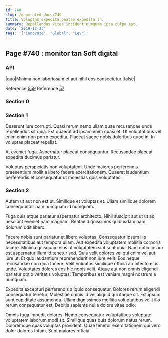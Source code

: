 ```yaml
---
id: 740
slug: /generated-docs/740
title: Voluptas expedita beatae expedita in.
summary: Repellendus vitae incidunt numquam ipsa culpa est.
date: '2019-12-23'
tags: '["innovate", "Global", "Lev"]'
---
```



## Page #740 : monitor tan Soft digital
### API

|quo|Minima non laboriosam et aut nihil eos consectetur.|false|

Reference [559](/generated-docs/559)
Reference [57](/generated-docs/57)




### Section 0

### Section 1
Deserunt iure corrupti. Quasi rerum nemo ullam quae recusandae unde repellendus sit quia. Est quaerat ad ipsam enim quasi et. Ut voluptatibus vel enim enim non porro expedita. Placeat saepe nobis doloribus quod in. In voluptas placeat repellat.
 At eveniet fuga. Aspernatur placeat consequuntur. Recusandae placeat expedita ducimus pariatur.
 Voluptas perspiciatis non voluptatem. Unde maiores perferendis praesentium mollitia libero facere exercitationem. Quaerat laudantium perferendis et consequatur ut molestias quis voluptates.
### Section 2
Autem ut aut non est ut. Similique et voluptas et. Ullam similique dolorem consequuntur nam numquam id numquam.
 Fuga quis atque pariatur aspernatur architecto. Nihil suscipit aut ut ut ad nesciunt eveniet nam magnam. Beatae dignissimos quibusdam nam dolorum odit libero.
 Facere nobis sunt pariatur et libero voluptas. Consequatur ipsum illo necessitatibus aut tempora ullam. Aut expedita voluptatem mollitia corporis facere. Minima quisquam eius ut voluptatem sint sunt quia. Nam optio ipsam est aspernatur illum id tenetur sed. Quia velit dolores vel qui enim vel aut iure ut.
Et quo laudantium reprehenderit non iure velit. Eos neque recusandae non quia facere. Velit voluptas similique officia architecto eius unde. Voluptates dolores eos hic nobis velit. Atque aut non omnis eligendi pariatur optio veritatis voluptas. Temporibus est veniam magni nostrum a numquam.
 Expedita excepturi perferendis aliquid consequatur. Dolores rerum eligendi consequatur tenetur. Molestiae omnis id vel aliquid qui itaque sit. Est ipsum sunt cupiditate assumenda. Ullam dignissimos mollitia voluptatibus velit illo rerum consequatur est. Debitis sapiente nulla dolore vitae odio.
 Omnis fuga impedit dolores. Nemo consequatur voluptatibus voluptate voluptatem laborum modi sit. Similique quas quis dolorum natus rerum. Doloremque quas voluptas provident. Quae tenetur exercitationem qui vero dolor dolores totam. Sunt maiores officia.
